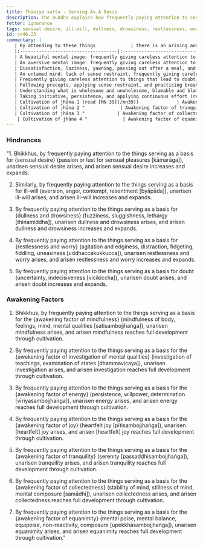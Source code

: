 ```yaml
---
title: Ṭhāniya sutta - Serving As A Basis
description: The Buddha explains how frequently paying attention to certain things can lead to the arising and expansion of hindrances and awakening factors.
fetter: ignorance
tags: sensual desire, ill-will, dullness, drowsiness, restlessness, worry, doubt, mindfulness, investigation, energy, joy, tranquility, collectedness, equanimity, hindrances, awakening factors, sn, sn45-56, sn46
id: sn46.23
commentary: |
   | By attending to these things             | there is an arising and expansion of  |
   |:------------------------------------|:-------------------------------|
   | A beautiful mental image: frequently giving careless attention to the sign of beautiful           | Hindrance of sensual desire (passion or lust for sensual pleasures)                |
   | An aversive mental image: frequently giving careless attention to the sign of resistance          | Hindrance of ill-will (aversion, contempt, anger, resentment)                      |
   | Dissatisfaction, laziness, yawning, passing out after a meal, and sluggishness of mind; frequently giving careless attention to these (read [AN 8.80](/an8.80)) | Hindrance of dullness and drowsiness              |
   | An untamed mind: lack of sense restraint, frequently giving careless attention to an unsettled mind	                  | Hindrance of restlessness and worry (agitation and edginess, fidgeting, fiddling, uneasiness)        |
   | Frequently giving careless attention to things that lead to doubt, to confusion, to conflict (read [MN 16](/mn16))                  | Hindrance of doubt                         |
   | Following precepts, applying sense restraint, and practicing breathing-mindfulness meditation (read [MN 107](/mn107)) | Awakening factor of mindfulness                  |
   | Understanding what is wholesome and unwholesome, blamable and blameless, inferior and superior, and dark and bright, learning the teachings of the Buddha with careful attention | Awakening factor of investigation of mental qualities |
   | Taking initiative, persistence, and applying continuous effort (read [AN 8.80](/an8.80)) | Awakening factor of energy |
   | Cultivation of jhāna 1 (read [MN 39](/mn39))              | Awakening factor of joy                          |
   | Cultivation of jhāna 2 "             | Awakening factor of tranquility                          |
   | Cultivation of jhāna 3 "            | Awakening factor of collectedness                          |
    | Cultivation of jhāna 4 "             | Awakening factor of equanimity                          |
---
```


### Hindrances

"1. Bhikkhus, by frequently paying attention to the things serving as a basis for \{sensual desire} (passion or lust for sensual pleasures [kāmarāga]), unarisen sensual desire arises, and arisen sensual desire increases and expands.

2. Similarly, by frequently paying attention to the things serving as a basis for ill-will (aversion, anger, contempt, resentment [byāpāda]), unarisen ill-will arises, and arisen ill-will increases and expands.

3. By frequently paying attention to the things serving as a basis for \{dullness and drowsiness} (fuzziness, sluggishness, lethargy [thinamiddha]), unarisen dullness and drowsiness arises, and arisen dullness and drowsiness increases and expands.

4. By frequently paying attention to the things serving as a basis for \{restlessness and worry} (agitation and edginess, distraction, fidgeting, fiddling, uneasiness [uddhaccakukkucca]), unarisen restlessness and worry arises, and arisen restlessness and worry increases and expands.

5. By frequently paying attention to the things serving as a basis for doubt  (uncertainty, indecisiveness [vicikiccha]), unarisen doubt arises, and arisen doubt increases and expands.

### Awakening Factors

1. Bhikkhus, by frequently paying attention to the things serving as a basis for the \{awakening factor of mindfulness} (mindfulness of body, feelings, mind, mental qualities [satisambojjhaṅga]), unarisen mindfulness arises, and arisen mindfulness reaches full development through cultivation.

2. By frequently paying attention to the things serving as a basis for the \{awakening factor of investigation of mental qualities} (investigation of teachings, examination of states [dhammavicaya]), unarisen investigation arises, and arisen investigation reaches full development through cultivation.

3. By frequently paying attention to the things serving as a basis for the \{awakening factor of energy} (persistence, willpower, determination [vīriyasambojjhaṅga]), unarisen energy arises, and arisen energy reaches full development through cultivation.

4. By frequently paying attention to the things serving as a basis for the \{awakening factor of joy} (heartfelt joy [pītisambojjhaṅga]), unarisen [heartfelt] joy arises, and arisen [heartfelt] joy reaches full development through cultivation.

5. By frequently paying attention to the things serving as a basis for the \{awakening factor of tranquility} (serenity [passaddhisambojjhaṅga]), unarisen tranquility arises, and arisen tranquility reaches full development through cultivation.

6. By frequently paying attention to the things serving as a basis for the \{awakening factor of collectedness} (stability of mind, stillness of mind, mental composure [samādhi]), unarisen collectedness arises, and arisen collectedness reaches full development through cultivation.

7. By frequently paying attention to the things serving as a basis for the \{awakening factor of equanimity} (mental poise, mental balance, equipoise, non-reactivity, composure [upekkhāsambojjhaṅga]), unarisen equanimity arises, and arisen equanimity reaches full development through cultivation."